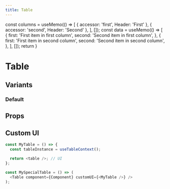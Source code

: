 ```yaml
---
title: Table
---
```



  const columns = useMemo(() => [
      { accessor: 'first', Header: 'First' },
      { accessor: 'second', Header: 'Second' },
    ], []);
  const data = useMemo(() => [
      {
        first: 'First item in first column',
        second: 'Second item in first column',
      },
      {
        first: 'First item in second column',
        second: 'Second item in second column',
      },
    ], []);
  return <Table columns={columns} data={data} />
}

# Table

<TableExample />

## Variants

### Default

<Preview>
  <TableExample />
</Preview>

## Props

<Props component={Table} />

## Custom UI

```js
const MyTable = () => {
  const tableInstance = useTableContext();

  return <table />; // UI
};

const MySpecialTable = () => (
  <Table component={Component} customUI={<MyTable />} />
);
```
